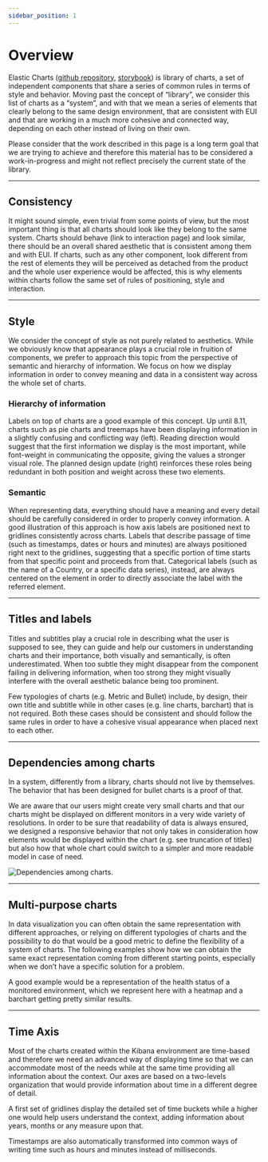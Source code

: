 ```yaml
---
sidebar_position: 1
---
```


# Overview


<VersionBadge />

Elastic Charts ([github repository](https://github.com/elastic/elastic-charts), [storybook](https://elastic.github.io/elastic-charts/?path=/story/annotations-lines--x-continuous-domain&globals=theme:light)) is library of charts, a set of independent components that share a series of common rules in terms of style and behavior.
Moving past the concept of “library”, we consider this list of charts as a “system”, and with that we mean a series of elements that clearly belong to the same design environment, that are consistent with EUI and that are working in a much more cohesive and connected way, depending on each other instead of living on their own.

Please consider that the work described in this page is a long term goal that we are trying to achieve and therefore this material has to be considered a work-in-progress and might not reflect precisely the current state of the library.

---

## Consistency

It might sound simple, even trivial from some points of view, but the most important thing is that all charts should look like they belong to the same system. Charts should behave (link to interaction page) and look similar, there should be an overall shared aesthetic that is consistent among them and with EUI.
If charts, such as any other component, look different from the rest of elements they will be perceived as detached from the product and the whole user experience would be affected, this is why elements within charts follow the same set of rules of positioning, style and interaction.

<FigmaEmbed url="https://www.figma.com/file/aOhpp2CK5tZTGxerdklavR/Elastic-Charts-as-a-Design-System-%5B220%5D?type=design&node-id=1713-24059&mode=design&t=k01qLYeiGwXgx47y-4"
    title="Library consistency."
/>

---

## Style

We consider the concept of style as not purely related to aesthetics. While we obviously know that appearance plays a crucial role in fruition of components, we prefer to approach this topic from the perspective of semantic and hierarchy of information. We focus on how we display information in order to convey meaning and data in a consistent way across the whole set of charts.

### Hierarchy of information

Labels on top of charts are a good example of this concept. Up until 8.11, charts such as pie charts and treemaps have been displaying information in a slightly confusing and conflicting way (left). Reading direction would suggest that the first information we display is the most important, while font-weight in communicating the opposite, giving the values a stronger visual role. The planned design update (right) reinforces these roles being redundant in both position and weight across these two elements.

<FigmaEmbed url="https://www.figma.com/file/aOhpp2CK5tZTGxerdklavR/Elastic-Charts-as-a-Design-System-%5B220%5D?type=design&node-id=2301-2073&mode=design&t=k01qLYeiGwXgx47y-4"
    title="Hierarchy of information."
/>

### Semantic

When representing data, everything should have a meaning and every detail should be carefully considered in order to properly convey information. A good illustration of this approach is how axis labels are positioned next to gridlines consistently across charts.
Labels that describe passage of time (such as timestamps, dates or hours and minutes) are always positioned right next to the gridlines, suggesting that a specific portion of time starts from that specific point and proceeds from that.
Categorical labels (such as the name of a Country, or a specific data series), instead, are always centered on the element in order to directly associate the label with the referred element.

<FigmaEmbed url="https://www.figma.com/file/aOhpp2CK5tZTGxerdklavR/Elastic-Charts-as-a-Design-System-%5B220%5D?type=design&node-id=1732-43337&mode=design&t=k01qLYeiGwXgx47y-4"
    title="Charts semantics."
/>

---

## Titles and labels

Titles and subtitles play a crucial role in describing what the user is supposed to see, they can guide and help our customers in understanding charts and their importance, both visually and semantically, is often underestimated. When too subtle they might disappear from the component failing in delivering information, when too strong they might visually interfere with the overall aesthetic balance being too prominent.

Few typologies of charts (e.g. Metric and Bullet) include, by design, their own title and subtitle while in other cases (e.g. line charts, barchart) that is not required. Both these cases should be consistent and should follow the same rules in order to have a cohesive visual appearance when placed next to each other.

<FigmaEmbed url="https://www.figma.com/file/aOhpp2CK5tZTGxerdklavR/Elastic-Charts-as-a-Design-System-%5B220%5D?type=design&node-id=1732-45544&mode=design&t=k01qLYeiGwXgx47y-4"
    title="titles and labels."
/>

---

## Dependencies among charts

In a system, differently from a library, charts should not live by themselves. The behavior that has been designed for bullet charts is a proof of that.

We are aware that our users might create very small charts and that our charts might be displayed on different monitors in a very wide variety of resolutions. In order to be sure that readability of data is always ensured, we designed a responsive behavior that not only takes in consideration how elements would be displayed within the chart (e.g. see truncation of titles) but also how that whole chart could switch to a simpler and more readable model in case of need.

![Dependencies among charts.](./dependencies_among_charts.gif "Dependencies among charts.")

---

## Multi-purpose charts

In data visualization you can often obtain the same representation with different approaches, or relying on different typologies of charts and the possibility to do that would be a good metric to define the flexibility of a system of charts. The following examples show how we can obtain the same exact representation coming from different starting points, especially when we don’t have a specific solution for a problem.

A good example would be a representation of the health status of a monitored environment, which we represent here with a heatmap and a barchart getting pretty similar results.

<FigmaEmbed url="https://www.figma.com/file/aOhpp2CK5tZTGxerdklavR/Elastic-Charts-as-a-Design-System-%5B220%5D?type=design&node-id=1701-19998&mode=design&t=k01qLYeiGwXgx47y-4"
    title="Multi-purpose charts."
/>

---

## Time Axis

Most of the charts created within the Kibana environment are time-based and therefore we need an advanced way of displaying time so that we can accommodate most of the needs while at the same time providing all information about the context. Our axes are based on a two-levels organization that would provide information about time in a different degree of detail.

A first set of gridlines display the detailed set of time buckets while a higher one would help users understand the context, adding information about years, months or any measure upon that.

Timestamps are also automatically transformed into common ways of writing time such as hours and minutes instead of milliseconds.

<FigmaEmbed url="https://www.figma.com/file/aOhpp2CK5tZTGxerdklavR/Elastic-Charts-as-a-Design-System-%5B220%5D?type=design&node-id=1732-43797&mode=design&t=k01qLYeiGwXgx47y-4"
    title="Time axis."
/>
